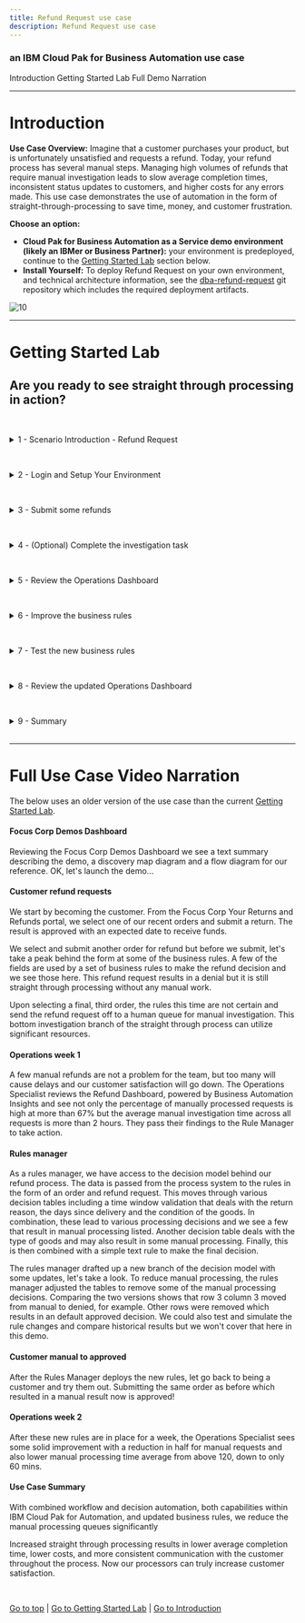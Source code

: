 ```yaml
---
title: Refund Request use case
description: Refund Request use case
---
```


### an IBM Cloud Pak for Business Automation use case

<AnchorLinks>
  <AnchorLink>Introduction</AnchorLink>
  <AnchorLink>Getting Started Lab</AnchorLink>
  <AnchorLink>Full Demo Narration</AnchorLink>
</AnchorLinks>

***

# Introduction

**Use Case Overview:** Imagine that a customer purchases your product, but is unfortunately unsatisfied and requests a refund. Today, your refund process has several manual steps. Managing high volumes of refunds that require manual investigation leads to slow average completion times, inconsistent status updates to customers, and higher costs for any errors made.
This use case demonstrates the use of automation in the form of straight-through-processing to save time, money, and customer frustration.

**Choose an option:**

  * **Cloud Pak for Business Automation as a Service demo environment (likely an IBMer or Business Partner):** your environment is predeployed, continue to the [Getting Started Lab](#getting-started-lab) section below.
  * **Install Yourself:** To deploy Refund Request on your own environment, and technical architecture information, see the <a href="https://github.com/ibm-cloud-architecture/dba-refund-request.git" target="_blank">dba-refund-request</a> git repository which includes the required deployment artifacts.

 ![10](./images/Slide2.png)

***

# Getting Started Lab

## Are you ready to see straight through processing in action?

<a name="lab-section-1"></a>
<br/>
<details>
<summary>1 - Scenario Introduction - Refund Request</summary>

<Row>
<Column colLg={5} colMd={5}>

**Demo Video**

<ArticleCard
    color="dark"
    title="Demo Video - Refund Request Automation"
    subTitle="In this demo, you will learn how to handle spikes in demand with straight-through processing through business automation.  Note, this video uses an older version of the use case than the current Getting Started Lab."
    href="https://ibm.biz/cp4ba-refund-request-video"
    actionIcon="arrowRight"
    color="dark"
    >

![](./images/refundRequestThumbnail.png)

</ArticleCard>
</Column>
<Column colLg={7} colMd={7}>

**Demo Outline**

[Full Demo Narration](#full-demo-narration)

1. Use Case Overview
2. [Customer] Submit some refunds
3. [Refund Investigator] Complete the investigation task
4. [Business Analyst] Review the week 1 Operations Dashboard
5. [Rule Manager] Improve the business rules
6. [Customer] Test the new business rules
7. [Business Analyst] Review the week 2 Operations Dashboard
8. Use case review and value of straight-through processing

<br/>

</Column>
</Row>
<Row>
<Column colLg={4} colMd={4}>

**Discovery Map**

![1](./images/refundRequest-discoveryMap.png)
<br/>

</Column>
<Column colLg={7} colMd={7}>

**Process Diagram**

![2](./images/refundRequest-diagram.png)
<br/>

</Column>
</Row>

[Go to top](#lab-section-1) | [Go to Getting Started Lab](#getting-started-lab)

</details>

<a name="lab-section-2"></a>
<br/>
<details>
<summary>2 - Login and Setup Your Environment</summary>

<br/>

<a name="lab-section-2a"></a>
<br/>
<details>
<summary style="margin-left: 40px">Option 2A - Using a Cloud Pak for Business Automation as a Service environment (likely an IBMer or Business Partner)?</summary>

<br/>

<p style="margin-left: 40px">

IBM maintains multiple SaaS tenants that can be reserved and accessed by both IBMers and Business Partners.

<br/>

Please login to IBM Technology Zone and navigate to <a href="https://techzone.ibm.com/collection/5fdfcf8b99cf35001ee4954d" target="_blank">here</a> to reserve an environment.

<br/>
Once you have access to an environment, please continue here:

1\. Enablement Users, your environment setup should already be completed, please continue.

2\. Demo Users, once your account administrator completes the below setup and provides you access, please continue.

3\. Administrator Users, expand the following section to access additional steps to setup access for yourself and others in your environment.

</p>

<br/>

<a name="lab-section-2aa"></a>
<br/>
<details>
<summary style="margin-left: 80px">Additional Cloud Administrator Setup</summary>

<p style="margin-left: 80px">

<br/>

1\. Login to your Cloud Pak for Business Automation as a Service demo environment <a href="http://automationcloud.ibm.com" target="_blank">here</a> to access your portal.

2\. Open the menu in the upper left.

3\. Under **Administer subscriptions**, click **Access management**.

4\. Locate or search for your user and ensure all environments (Development and so on) are activated.

5\. Click the pencil icon on the right side of your user row and ensure the appropriate roles are selected (below is an example set of roles).

6\. Repeat this process for all users that need access using the below for reference.

</p>

<br/>

<p style="margin-left: 80px">

<Row>
<Column colLg={4} colMd={4}>

**All User Access Roles**

![2](./images/required-roles.png)
<br/>

</Column>
<Column colLg={4} colMd={4}>

**All Administrator Roles**

![2](./images/all-admin-roles.png)
<br/>

</Column>
</Row>

</p>

<br/>

<p style="margin-left: 80px">

[Go to top](#lab-section-2aa) | [Go to Getting Started Lab](#getting-started-lab)

</p>

</details>

> Enablement and Demo Users, continue here...

<p style="margin-left: 40px">

4\. Login to your Cloud Pak for Business Automation as a Service demo environment <a href="http://automationcloud.ibm.com" target="_blank">here</a> to access your portal.

5\. Open the menu in the upper left.

6\. Select **Production** and then **Run**.

7\. Click the **Business Automation Apps** tile to launch the Business Automation Navigator desktop

<br/>

 ![13](./images/Slide3.png)

<br/>

8\. Wait for the desktop to load in a new browser window/tab (it can take some time)

<br/>

9\. Start by reviewing the available demos, they all represent a business automation use case so you can easily get started.

<br/>

 ![13](./images/Slide4.png)

<br/>

10\. When ready, click the **Refund Request** tile to launch the use case.

<br/>

You have the following options to navigate the Refund Request use case:
  * **Option 1: Technical deep dive**: the default interface is configured for experienced users who explore using the launchpad that provides easy access to the product interfaces for each part of the use case. If you chose **Technical deep dive**, continue to [the next section](#lab-section-3).

<br/>

  * **Option 2: Guided or Live Walkthrough**: you may wish to have the application provide you with a single page view of the use case across multiple steps so you do not have to go to multiple interfaces.
    * There is both a **Guided** approach with instructions, step completion check boxes, and a summary of what you learned in each step, or a **Live Walkthrough** approach that includes the same single page app without instructions which is great for showing someone else the use case.
    * To activate these options, scroll to the bottom of the app and locate the Control Panel section (if hidden, click just above the grey footer to show it), expand the Control Panel and select your choice.
    * If you choose this option, _**please STOP reading this page here and continue in the application**_.

  <br/>

   ![13](./images/Slide5.png)

  <br/>

<br/>

[Go to top](#lab-section-2a) | [Go to Getting Started Lab](#getting-started-lab)

</p>

</details>

<br/>

<a name="lab-section-2b"></a>
<br/>
<details>
<summary style="margin-left: 40px">Option 2B - Are You Using Your Own Environment (not an on Cloud trial/demo)?</summary>

<br/>

<p style="margin-left: 40px">

1\. Standard Users, once your account administrator completes the below setup and provides you access, please continue.

2\. Administrator Users, expand the following section to access additional information to setup access for yourself and others in your environment:

</p>

<br/>

<details>
<summary style="margin-left: 80px">Additional Administrator Setup For Your Own Environment</summary>

<p style="margin-left: 80px">

<br/>

See the <a href="https://github.com/ibm-cloud-architecture/dba-refund-request.git" target="_blank">dba-refund-request</a> git repository to deploy on your own platform.

</p>

<br/>

</details>

> Standard Users, continue here...

<p style="margin-left: 40px">

3\. Ask your administrator for the URL to the desktop in Business Automation Navigator and your login credentials

4\. Wait for the desktop to load in a new browser window/tab (it can take some time) and log in

<br/>

 ![13](./images/Slide4.png)

<br/>

5\. Start by reviewing the available demos, they all represent a business automation use case so you can easily get started.

6\. When ready, click the **Onboarding Automation** tile to launch the demo and continue to [the next section](#lab-section-3).

</p>

<br/>

<p style="margin-left: 40px">

[Go to top (Option 2b)](#lab-section-2b) | [Go to Getting Started Lab](#getting-started-lab)

</p>

</details>

<br/>

[Go to top](#lab-section-2) | [Go to Getting Started Lab](#getting-started-lab)

</details>

<a name="lab-section-3"></a>
<br/>
<details>
<summary>3 - Submit some refunds</summary>

#### Be your customer!

<br/>

You are now a customer that just purchased a product, but unfortunately you are unsatisfied and request a refund.  What do you experience?
As a customer, you want quick answers to your refund requests, especially when there are no special circumstances that should cause a delay.  Straight through processing would be ideal for you.

> Note: you should only continue with these steps if you choose the **Technical deep dive** option listed above in section 2!

1\. Check the tabs to learn more about the demo

&nbsp; &nbsp;&nbsp; &nbsp; a\. **Storyboard Outline**

&nbsp; &nbsp;&nbsp; &nbsp; b\. **Demo Discovery Map**

&nbsp; &nbsp;&nbsp; &nbsp; c\. **Demo Diagram**

 ![13](./images/Slide6.png)

<br/>

2\. Navigate to the **Run the demo!** tab and then click on the picture of the **Customer**

<br/>

 ![13](./images/Slide7.png)

<br/>

3\. Use the drop down to select the order ending in **AP**.

> NOTE: there are three orders setup to provide the following results
> * AP = approved
> * DE = denied
> * MA = manually investigated

 ![13](./images/Slide8.png)

<br/>

4\. Click **Submit** to see the results

<br/>

 ![13](./images/Slide9.png)

<br/>

5\. Choose to submit another refund request

6\. Select the order ending in **DE**

7\. At the bottom, expand the **Demo Control Panel**

8\. Turn on the decision labels to see which data is used to make the decision

<br/>

 ![13](./images/Slide10.png)

<br/>

9\. Review the data used to make the decisions

<br/>

 ![13](./images/Slide11.png)

<br/>

10\. Submit the refund if desired

11\. Choose to submit another refund request

12\. Select the order ending in **MA**

13\. Submit the refund and see that a manual investigation is required

<br/>

 ![13](./images/Slide12.png)

<br/>

[Go to top](#lab-section-3) | [Go to Getting Started Lab](#getting-started-lab)

</details>

<a name="lab-section-4"></a>
<br/>
<details>
<summary>4 - (Optional) Complete the investigation task</summary>

<br/>
You are now a Focus Corp employee, first an Refund Investigator and later a Business Analyst and Rule Manager.

<br/>
<br/>

Refund Investigators are busy people as they not only process refunds that cannot be automatically approved or denied, but they also look into trends and perform data analysis across the Focus Corp organization.  When they need to take time out from their high priority work to perform a refund request, they are not too happy.  Luckily, Cloud Pak for Business Automation provides them all the information they need in one place and streamlines the investigation process.

<br/>

1\. Click **Return to launchpad**

2\. Click the picture of the **Refund Investigator**

3\. Depending on your platform you may see one or more of the new Workplace interface or Navigator's Work Dashboard or Process Portal

> Note the data is passed from the application to the process which then retrieved additional information and routed the work to the appropriate Refund Investigator

### Workplace

<br/>

 ![13](./images/Slide13.png)

### Navigator's Work Dashboard

<br/>

 ![13](./images/Slide14.png)

### Process Portal

<br/>

 ![13](./images/Slide15.png)

<br/>

4\. Review the list of tasks and click on the most recent Investigation task to claim it

5\. Complete the task by approving or denying the refund

### Workplace (others are similar)

<br/>

 ![13](./images/Slide16.png)

<br/>

[Go to top](#lab-section-4) | [Go to Getting Started Lab](#getting-started-lab)

</details>

<a name="lab-section-5"></a>
<br/>
<details>
<summary>5 - Review the Operations Dashboard</summary>

<br/>
You are now a different Focus Corp employee, a Business Analyst.  How can you help to improve straight through processing?
<br/>
Business Analysts are able to easily monitor business automation performance and identify problems before they become large.

<br/>
<br/>

1\. Navigate back to the Refund Request application browser window/tab

2\. Click the picture of the **Business Analyst**

3\. Click to open the **Refund Request (RR) - Week 1** dashboard

<br/>

 ![13](./images/Slide17.png)

<br/>

4\. Review the week 1 dashboard metrics and note the following:

&nbsp; &nbsp;&nbsp; &nbsp; a\. A large number of manual requests in the pie chart

&nbsp; &nbsp;&nbsp; &nbsp; b\. The high time for average manual investigation processing (~120 minutes)

<br/>

 ![13](./images/Slide18.png)

<br/>

[Go to top](#lab-section-5) | [Go to Getting Started Lab](#getting-started-lab)

</details>

<a name="lab-section-6"></a>
<br/>
<details>
<summary>6 - Improve the business rules</summary>

<br/>

Now, take on the role of a Focus Corp Rule Manager who can adjust rules, validate and simulate the decision service and deploy quickly and easily.

<br/>

1\. Navigate back to the Refund Request application browser window/tab

2\. Click the picture of the **Rule Manager**

3\. Click **Refund Processing** followed by **main** to open the decision model

<br/>

 ![13](./images/Slide19.png)

<br/>

4\. Review the decision model, green ovals are input data and blue boxes are decisions, each with their own business logic leading to the **Final Refund Decision**

5\. Click the blue **Validate Time Window** decision node

6\. On the left pane, scroll to the bottom and click to open the **Validate Time Window** logic

<br/>

 ![13](./images/Slide20.png)

<br/>

7\. Review the decision table and note multiple rows that lead to manual review.

<br/>

 ![13](./images/Slide21.png)

> The Rule Manager already created a new branch to try some rule adjustments.

8\. At the upper left, click the down arrow next to **main** and select **Reduce Manual Processing**

<br/>

 ![13](./images/Slide22.png)

<br/>

9\. Open the same **Validate Time Window** decision node and table

10\. Review the decision table and note there are less manual review rows.

> NOTE: In the full lifecycle, a Rule Manager runs test suites and simulations before deploying the rules.  If you wish and feel comfortable, you can explore this on your own.

 ![13](./images/Slide23.png)

<br/>

[Go to top](#lab-section-6) | [Go to Getting Started Lab](#getting-started-lab)

</details>

<a name="lab-section-7"></a>
<br/>
<details>
<summary>7 - Test the new business rules</summary>

<br/>

Time to test the new business rules in the customer's interface and see if the results change based on the new business rules.

<br/>

1\. Navigate back to the Refund Request application browser window/tab

2\. Click the picture of the **Customer**

3\. Scroll to the bottom and expand the **Demo Control Panel**

4\. Turn on the improved straight through processing scenario

<br/>

 ![13](./images/Slide24.png)

<br/>

5\. Select the recent order ending with **MA** and submit

## The "MA" order was previously categorized as a manually processed refund request, now it is APPROVED!  The will improve straight-through processing and get answers to customers faster!

<br/>

 ![13](./images/Slide25.png)

<br/>

<br/>

[Go to top](#lab-section-7) | [Go to Getting Started Lab](#getting-started-lab)

</details>

<a name="lab-section-8"></a>
<br/>
<details>
<summary>8 - Review the updated Operations Dashboard</summary>

<br/>

1\. Navigate back to the Refund Request application browser window/tab

2\. Click the picture of the **Business Analyst**

3\. Click to open the **Refund Request (RR) - Week 2** dashboard

4\. Review the dashboard metrics and note the following

&nbsp; &nbsp;&nbsp; &nbsp; a\. a smaller number of manual requests in the pie chart

&nbsp; &nbsp;&nbsp; &nbsp; b\. a lower time for average manual investigation processing (~60 minutes)

<br/>

 ![13](./images/Slide26.png)

## The improved straight-through processing is making an impact on Focus Corp's results!

<br/>

[Go to top](#lab-section-8) | [Go to Getting Started Lab](#getting-started-lab)

</details>

<a name="lab-section-9"></a>
<br/>
<details>
<summary>9 - Summary</summary>

<br/>

With combined workflow and decision automation, both capabilities within IBM Cloud Pak for Business Automation, and updated business rules, we reduce the manual processing queues significantly.

<br/>

Increased straight through processing results in lower average completion time, lower costs, and more consistent communication with the customer throughout the process.  Now our processes can truly increase customer satisfaction.

<br/>

[Go to top](#lab-section-9) | [Go to Getting Started Lab](#getting-started-lab)

</details>

<br/>

***

# Full Use Case Video Narration

The below uses an older version of the use case than the current [Getting Started Lab](#getting-started-lab).

#### Focus Corp Demos Dashboard

Reviewing the Focus Corp Demos Dashboard we see a text summary describing the demo, a discovery map diagram and a flow diagram for our reference.  OK, let's launch the demo...

#### Customer refund requests

We start by becoming the customer.  From the Focus Corp Your Returns and Refunds portal, we select one of our recent orders and submit a return.  The result is approved with an expected date to receive funds.

We select and submit another order for refund but before we submit, let's take a peak behind the form at some of the business rules.  A few of the fields are used by a set of business rules to make the refund decision and we see those here.  This refund request results in a denial but it is still straight through processing without any manual work.

Upon selecting a final, third order, the rules this time are not certain and send the refund request off to a human queue for manual investigation.  This bottom investigation branch of the straight through process can utilize significant resources.

#### Operations week 1

A few manual refunds are not a problem for the team, but too many will cause delays and our customer satisfaction will go down.  The Operations Specialist reviews the Refund Dashboard, powered by Business Automation Insights and see not only the percentage of manually processed requests is high at more than 67% but the average manual investigation time across all requests is more than 2 hours.  They pass their findings to the Rule Manager to take action.

#### Rules manager

As a rules manager, we have access to the decision model behind our refund process. The data is passed from the process system to the rules in the form of an order and refund request.  This moves through various decision tables including a time window validation that deals with the return reason, the days since delivery and the condition of the goods.  In combination, these lead to various processing decisions and we see a few that result in manual processing listed.  Another decision table deals with the type of goods and may also result in some manual processing.  Finally, this is then combined with a simple text rule to make the final decision.

The rules manager drafted up a new branch of the decision model with some updates, let's take a look.  To reduce manual processing, the rules manager adjusted the tables to remove some of the manual processing decisions.  Comparing the two versions shows that row 3 column 3 moved from manual to denied, for example.  Other rows were removed which results in an default approved decision.  We could also test and simulate the rule changes and compare historical results but we won't cover that here in this demo.

#### Customer manual to approved

After the Rules Manager deploys the new rules, let go back to being a customer and try them out.  Submitting the same order as before which resulted in a manual result now is approved!

#### Operations week 2

After these new rules are in place for a week, the Operations Specialist sees some solid improvement with a reduction in half for manual requests and also lower manual processing time average from above 120, down to only 60 mins.

#### Use Case Summary

With combined workflow and decision automation, both capabilities within IBM Cloud Pak for Automation, and updated business rules, we reduce the manual processing queues significantly

Increased straight through processing results in lower average completion time, lower costs, and more consistent communication with the customer throughout the process.  Now our processors can truly increase customer satisfaction.

<br/>

[Go to top](#full-demo-narration) | [Go to Getting Started Lab](#getting-started-lab) | [Go to Introduction](#introduction)
